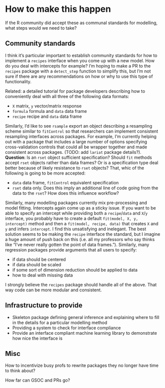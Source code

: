 # How to make this happen

If the R community did accept these as communal standards for modelling, what steps would we need to take?

## Community standards

I think it's particular important to establish community standards for how to implement a `recipes` interface when you come up with a new model. How do you deal with intercepts for example? I'm hoping to make a PR to the `recipes` package with a `detect_step` function to simplify this, but I'm not sure if there are any recommendations on how or why to use this type of functionality.

Related: a detailed tutorial for package developers describing how to conveniently deal with all three of the following data formats:

- `X` matrix, `y` vector/matrix response
- `formula` formula and `data` data frame
- `recipe` recipe and `data` data frame

Similarly, I'd like to see `rsample` export an object describing a resampling scheme similar to `fitControl` so that researchers can implement consistent resampling interfaces across packages. For example, I'm currently helping out with a package that includes a large number of options specifying cross-validation controls that could all be wrapper together and made consistent across packages. (TODO: add `lariat` package details?). **Question**: Is an `rset` object sufficient specification? Should `fit` methods accept `rset` objects rather than data frames? Or is a specification type deal better because of likely resistance to `rset` objects? That, whic of the following is going to be more accepted:

- `data` data frame, `fitControl` equivalent specification
- `rset` data only. Does this imply an additional line of code going from the data to the `rset`? How does this influence workflow?

Similarly, many modelling packages currently mix pre-processing and model fitting. Intercepts again come up as a sticky issue. If you want to be able to specify an intercept while providing both a `recipe`/`data` and `X`/`y` interface, you probably have to create a default `fit(model, X, y, intercept)` method and then a `fit(model, recipe, data)` that creates `X` and `y` and infers `intercept`. I find this unsatisfying and inelegant. The best solution seems to be making the `recipe` interface the standard, but I imagine a huge amount of push back on this (i.e. all my professors who say thinks like "I've never really gotten the point of data frames."). Similarly, many regression packages provide arguments that all users to specify:

- if data should be centered
- if data should be scaled
- if some sort of dimension reduction should be applied to data
- how to deal with missing data

I strongly believe the `recipes` package should handle all of the above. That way code can be more modular and consistent.

## Infrastructure to provide

- Skeleton package defining general inference and explaining where to fill in the details for a particular modelling method
- Providing a system to check for interface compliance
- Provide an interface compliant machine learning library to demonstrate how nice the interface is

## Misc

How to incentivize busy profs to rewrite packages they no longer have time to think about?

How far can GSOC and PRs go?

